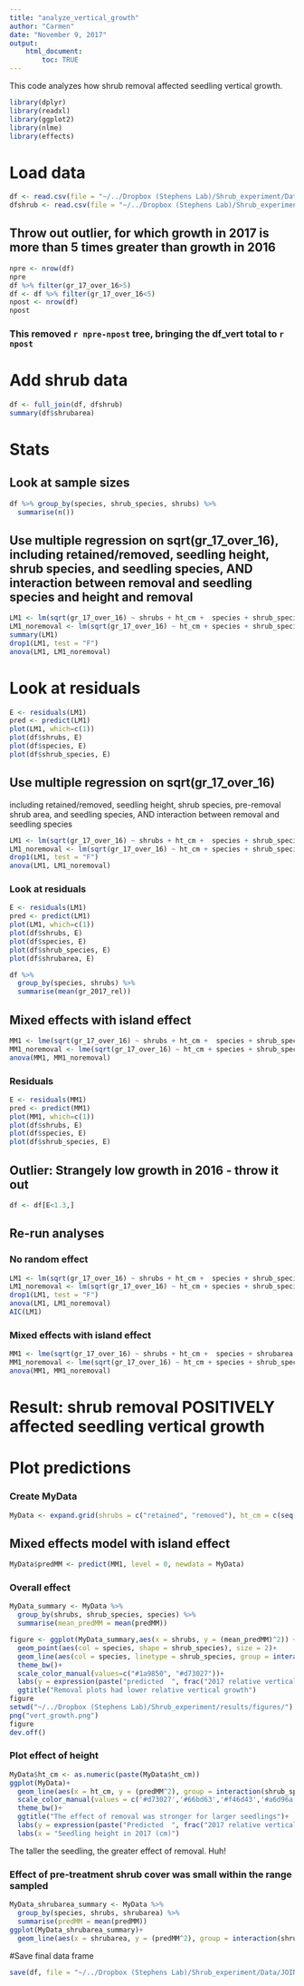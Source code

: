 ```yaml
---
title: "analyze_vertical_growth"
author: "Carmen"
date: "November 9, 2017"
output: 
    html_document:
        toc: TRUE
---
```


This code analyzes how shrub removal affected seedling vertical growth.

```r
library(dplyr)
library(readxl)
library(ggplot2)
library(nlme)
library(effects)
```

# Load data
```r
df <- read.csv(file = "~/../Dropbox (Stephens Lab)/Shrub_experiment/Data/JOINED_DATA/df_vert.csv")
dfshrub <- read.csv(file = "~/../Dropbox (Stephens Lab)/Shrub_experiment/Data/JOINED_DATA/dfshrub.csv")
```

## Throw out outlier, for which growth in 2017 is more than 5 times greater than growth in 2016
```r
npre <- nrow(df)
npre
df %>% filter(gr_17_over_16>5)
df <- df %>% filter(gr_17_over_16<5)
npost <- nrow(df)
npost
```

### This removed `r npre-npost` tree, bringing the df_vert total to `r npost`

# Add shrub data
```r
df <- full_join(df, dfshrub)
summary(df$shrubarea)
```

# Stats

## Look at sample sizes
```r
df %>% group_by(species, shrub_species, shrubs) %>% 
  summarise(n())
```


## Use multiple regression on sqrt(gr_17_over_16), including retained/removed, seedling height, shrub species, and seedling species, AND interaction between removal and seedling species and height and removal
```r
LM1 <- lm(sqrt(gr_17_over_16) ~ shrubs + ht_cm +  species + shrub_species + shrubs:species, data = df)
LM1_noremoval <- lm(sqrt(gr_17_over_16) ~ ht_cm + species + shrub_species, data = df)
summary(LM1)
drop1(LM1, test = "F")
anova(LM1, LM1_noremoval)
```

# Look at residuals
```r
E <- residuals(LM1)
pred <- predict(LM1)
plot(LM1, which=c(1))
plot(df$shrubs, E)
plot(df$species, E)
plot(df$shrub_species, E)
```

## Use multiple regression on sqrt(gr_17_over_16)
including retained/removed, seedling height, shrub species, pre-removal shrub area, and seedling species, AND interaction between removal and seedling species
```r
LM1 <- lm(sqrt(gr_17_over_16) ~ shrubs + ht_cm +  species + shrub_species + shrubs:species + shrubs:ht_cm + shrubarea, data = df)
LM1_noremoval <- lm(sqrt(gr_17_over_16) ~ ht_cm + species + shrub_species + shrubarea, data = df)
drop1(LM1, test = "F")
anova(LM1, LM1_noremoval)
```

### Look at residuals
```r
E <- residuals(LM1)
pred <- predict(LM1)
plot(LM1, which=c(1))
plot(df$shrubs, E)
plot(df$species, E)
plot(df$shrub_species, E)
plot(df$shrubarea, E)
```

```r
df %>% 
  group_by(species, shrubs) %>% 
  summarise(mean(gr_2017_rel))
```

## Mixed effects with island effect
```r
MM1 <- lme(sqrt(gr_17_over_16) ~ shrubs + ht_cm +  species + shrub_species + shrubarea + shrubs:species + shrubs:shrub_species + shrubs:ht_cm, random =~1|island, data = df, method = "ML")
MM1_noremoval <- lme(sqrt(gr_17_over_16) ~ ht_cm + species + shrub_species + shrubarea, random =~1|island, method = "ML",data = df)
anova(MM1, MM1_noremoval)
```

### Residuals
```r
E <- residuals(MM1)
pred <- predict(MM1)
plot(MM1, which=c(1))
plot(df$shrubs, E)
plot(df$species, E)
plot(df$shrub_species, E)
```

## Outlier: Strangely low growth in 2016 - throw it out 
```r
df <- df[E<1.3,]
```


## Re-run analyses

### No random effect
```r
LM1 <- lm(sqrt(gr_17_over_16) ~ shrubs + ht_cm +  species + shrub_species + shrubarea + shrubs:species + shrubs:shrub_species + shrubs:ht_cm, data = df)
LM1_noremoval <- lm(sqrt(gr_17_over_16) ~ ht_cm + species + shrub_species + shrubarea, data = df)
drop1(LM1, test = "F")
anova(LM1, LM1_noremoval)
AIC(LM1)
```

### Mixed effects with island effect
```r
MM1 <- lme(sqrt(gr_17_over_16) ~ shrubs + ht_cm +  species + shrubarea + shrub_species + shrubs:species + shrubs:shrub_species + shrubs:ht_cm, random =~1|island, data = df, method = "ML")
MM1_noremoval <- lme(sqrt(gr_17_over_16) ~ ht_cm + species + shrub_species + shrubarea, random =~1|island, method = "ML",data = df)
anova(MM1, MM1_noremoval)
```



# Result: shrub removal POSITIVELY affected seedling vertical growth

# Plot predictions

### Create MyData
```r
MyData <- expand.grid(shrubs = c("retained", "removed"), ht_cm = c(seq(10,300, length = 20)), species = c("ABCO", "PIPO"), shrub_species = c("CEIN","CECO","ARPA"), shrubarea = seq(33000,120000, length = 20))
```

## Mixed effects model with island effect

```r
MyData$predMM <- predict(MM1, level = 0, newdata = MyData)
```

### Overall effect
```r
MyData_summary <- MyData %>% 
  group_by(shrubs, shrub_species, species) %>% 
  summarise(mean_predMM = mean(predMM))

figure <- ggplot(MyData_summary,aes(x = shrubs, y = (mean_predMM)^2)) +
  geom_point(aes(col = species, shape = shrub_species), size = 2)+
  geom_line(aes(col = species, linetype = shrub_species, group = interaction(shrub_species, species)))+
  theme_bw()+
  scale_color_manual(values=c("#1a9850", "#d73027"))+
  labs(y = expression(paste("predicted  ", frac("2017 relative vertical growth","2016 relative vertical growth"))))+
  ggtitle("Removal plots had lower relative vertical growth")
figure
setwd("~/../Dropbox (Stephens Lab)/Shrub_experiment/results/figures/")
png("vert_growth.png")
figure
dev.off()
```

### Plot effect of height
```r
MyData$ht_cm <- as.numeric(paste(MyData$ht_cm))
ggplot(MyData)+
  geom_line(aes(x = ht_cm, y = (predMM^2), group = interaction(shrub_species, shrubs, species, shrubarea), col = interaction(species, shrub_species), linetype = shrubs))+
  scale_color_manual(values = c('#d73027','#66bd63','#f46d43','#a6d96a','#fdae61','#1a9850'))+
  theme_bw()+
  ggtitle("The effect of removal was stronger for larger seedlings")+
  labs(y = expression(paste("Predicted  ", frac("2017 relative vertical growth","2016 relative vertical growth"))))+
  labs(x = "Seedling height in 2017 (cm)")
```

The taller the seedling, the greater effect of removal. Huh!

### Effect of pre-treatment shrub cover was small within the range sampled
```r
MyData_shrubarea_summary <- MyData %>% 
  group_by(species, shrubs, shrubarea) %>% 
  summarise(predMM = mean(predMM))
ggplot(MyData_shrubarea_summary)+
  geom_line(aes(x = shrubarea, y = (predMM^2), group = interaction(shrubs, species), linetype = shrubs, col = species))
```

#Save final data frame
```r
save(df, file = "~/../Dropbox (Stephens Lab)/Shrub_experiment/Data/JOINED_DATA/df_vert_final.Rdata")
```

